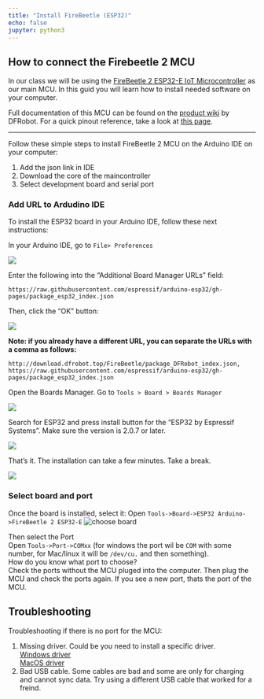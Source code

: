 ```yaml
---
title: "Install FireBeetle (ESP32)"
echo: false
jupyter: python3
---
```


## How to connect the Firebeetle 2 MCU

In our class we will be using the [FireBeetle 2 ESP32-E IoT Microcontroller](https://www.dfrobot.com/product-2195.html) as our main MCU. In this guid you will learn how to install needed software on your computer.  

Full documentation of this MCU can be found on the [product wiki](https://wiki.dfrobot.com/FireBeetle_Board_ESP32_E_SKU_DFR0654) by DFRobot.
For a quick pinout reference, take a look at [this page](/posts/tutorials/firebeetle_documentation.html).

---

Follow these simple steps to install FireBeetle 2 MCU on the Arduino IDE on your computer:

1. Add the json link in IDE
2. Download the core of the maincontroller
3. Select development board and serial port


### Add URL to Ardudino IDE

To install the ESP32 board in your Arduino IDE, follow these next instructions:

In your Arduino IDE, go to `File> Preferences`

![](/archive/figures/arduino-ide-open-preferences.png)

Enter the following into the “Additional Board Manager URLs” field:

`https://raw.githubusercontent.com/espressif/arduino-esp32/gh-pages/package_esp32_index.json
`

Then, click the “OK” button:

![](/archive/figures/ESP32-URL-Arduino-IDE.png)

**Note: if you already have a different URL, you can separate the URLs with a comma as follows:**

`http://download.dfrobot.top/FireBeetle/package_DFRobot_index.json, https://raw.githubusercontent.com/espressif/arduino-esp32/gh-pages/package_esp32_index.json`

Open the Boards Manager. Go to `Tools > Board > Boards Manager`

![](/archive/figures/boardsManager.png)

Search for ESP32 and press install button for the "ESP32 by Espressif Systems". Make sure the version is 2.0.7 or later.

![](/archive/figures/installing.png)

That’s it. The installation can take a few minutes. Take a break.

![](/archive/figures/ESP32-Board-add-on-in-Arduino-IDE-installed.png)

### Select board and port

Once the board is installed, select it: 
Open `Tools->Board->ESP32 Arduino->FireBeetle 2 ESP32-E`
![choose board](/archive/figures/choose_board.png)

Then select the Port  
Open `Tools->Port->COMxx` (for windows the port wil be `COM` with some number, for Mac/linux it will be `/dev/cu.` and then something).  
How do you know what port to choose?  
Check the ports without the MCU pluged into the computer. Then plug the MCU and check the ports again. If you see a new port, thats the port of the MCU. 

## Troubleshooting

Troubleshooting if there is no port for the MCU:

 1. Missing driver. Could be you need to install a specific driver.  
 [Windows driver](https://dfimg.dfrobot.com/nobody/wiki/0e0d6b3864f7163833ec5d7ad4af7632.EXE)  
 [MacOS driver](https://dfimg.dfrobot.com/nobody/wiki/c195a13df2a1989d5dc04e76e6bcb701.ZIP)
 2. Bad USB cable. Some cables are bad and some are only for charging and cannot sync data. Try using a different USB cable that worked for a freind.
